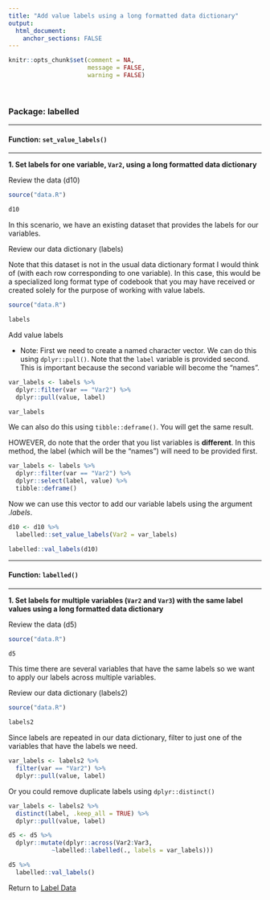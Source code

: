 ```yaml
---
title: "Add value labels using a long formatted data dictionary"
output: 
  html_document:
    anchor_sections: FALSE
---
```


```r
knitr::opts_chunk$set(comment = NA,
                      message = FALSE,
                      warning = FALSE)
```

<br>

### Package: labelled

---

#### Function: `set_value_labels()`

---

**1\. Set labels for one variable, `Var2`, using a long formatted data dictionary**

Review the data (d10)

```r

source("data.R")

d10

```

In this scenario, we have an existing dataset that provides the labels for our variables. 

Review our data dictionary (labels)

Note that this dataset is not in the usual data dictionary format I would think of (with each row corresponding to one variable). In this case, this would be a specialized long format type of codebook that you may have received or created solely for the purpose of working with value labels.

```r

source("data.R")

labels

```

Add value labels

* Note: First we need to create a named character vector. We can do this using `dplyr::pull()`. Note that the `label` variable is provided second. This is important because the second variable will become the "names".

```r

var_labels <- labels %>%
  dplyr::filter(var == "Var2") %>%
  dplyr::pull(value, label) 

```

```r

var_labels

```

We can also do this using `tibble::deframe()`. You will get the same result. 

HOWEVER, do note that the order that you list variables is **different**. In this method, the label (which will be the "names") will need to be provided first. 

```r

var_labels <- labels %>%
  dplyr::filter(var == "Var2") %>%
  dplyr::select(label, value) %>%
  tibble::deframe()

```

Now we can use this vector to add our variable labels using the argument *.labels*.

```r

d10 <- d10 %>%
  labelled::set_value_labels(Var2 = var_labels)

labelled::val_labels(d10)

```

---

#### Function: `labelled()`

---


**1\. Set labels for multiple variables (`Var2` and `Var3`) with the same label values using a long formatted data dictionary**

Review the data (d5)

```r

source("data.R")

d5

```

This time there are several variables that have the same labels so we want to apply our labels across multiple variables.

Review our data dictionary (labels2)

```r

source("data.R")

labels2

```

Since labels are repeated in our data dictionary, filter to just one of the variables that have the labels we need.

```r

var_labels <- labels2 %>%
  filter(var == "Var2") %>%
  dplyr::pull(value, label) 

```

Or you could remove duplicate labels using `dplyr::distinct()`

```r

var_labels <- labels2 %>%
  distinct(label, .keep_all = TRUE) %>%
  dplyr::pull(value, label) 

```


```r

d5 <- d5 %>% 
  dplyr::mutate(dplyr::across(Var2:Var3, 
            ~labelled::labelled(., labels = var_labels)))

d5 %>% 
  labelled::val_labels()

```


Return to [Label Data](https://github.com/Cghlewis/data-wrangling-functions/wiki/Label Data)